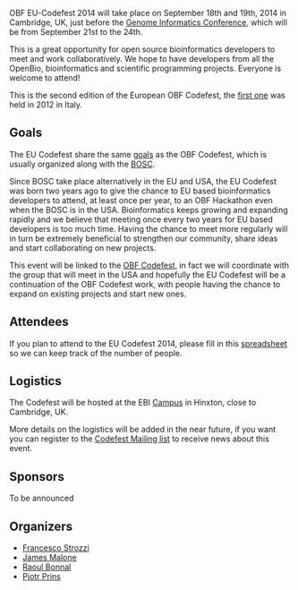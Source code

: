 OBF EU-Codefest 2014 will take place on September 18th and 19th, 2014 in Cambridge, UK, just before the [https://registration.hinxton.wellcome.ac.uk/display_info.asp?id=406 Genome Informatics Conference], which will be from September 21st to the 24th.

This is a great opportunity for open source bioinformatics developers to meet and work collaboratively. We hope to
have developers from all the OpenBio, bioinformatics and scientific programming projects. Everyone is welcome to
attend!

This is the second edition of the European OBF Codefest, the [http://www.open-bio.org/wiki/EU_Codefest_2012 first one] was held in 2012 in Italy. 

== Goals ==

The EU Codefest share the same [http://www.open-bio.org/wiki/Codefest_2014#Goals goals] as the OBF Codefest, which is usually organized along with the [http://www.open-bio.org/wiki/BOSC BOSC].

Since BOSC take place alternatively in the EU and USA, the EU Codefest was born two years ago to give the chance to EU based bioinformatics developers to attend, at least once per year, to an OBF Hackathon even when the BOSC is in the USA. Bioinformatics keeps growing and expanding rapidly and we believe that meeting once every two years for EU based developers is too much time. Having the chance to meet more regularly will in turn be extremely beneficial to strengthen our community, share ideas and start collaborating on new projects.

This event will be linked to the [http://www.open-bio.org/wiki/Codefest_2014 OBF Codefest], in fact we will coordinate with the group that will meet in the USA and hopefully the EU Codefest will be a continuation of the OBF Codefest work, with people having the chance to expand on existing projects and start new ones.
 
== Attendees ==

If you plan to attend to the EU Codefest 2014, please fill in this [https://docs.google.com/spreadsheets/d/1vSLuVSHg139b7TdZnHAQXy0ZetikN7PZOILX0cBUKR8/edit?usp=sharing spreadsheet] so we can keep track of the number of people.

== Logistics ==

The Codefest will be hosted at the EBI [http://www.ebi.ac.uk/about/travel Campus] in Hinxton, close to Cambridge, UK. 

More details on the logistics will be added in the near future, if you want you can register to the [https://groups.google.com/forum/?fromgroups#!forum/openbio-codefest-2014 Codefest Mailing list] to receive news about this event.

== Sponsors ==

To be announced

== Organizers ==

* [https://github.com/fstrozzi Francesco Strozzi]
* [http://www.ebi.ac.uk/~malone/ James Malone]
* [https://github.com/helios Raoul Bonnal]
* [http://thebird.nl/ Pjotr Prins]